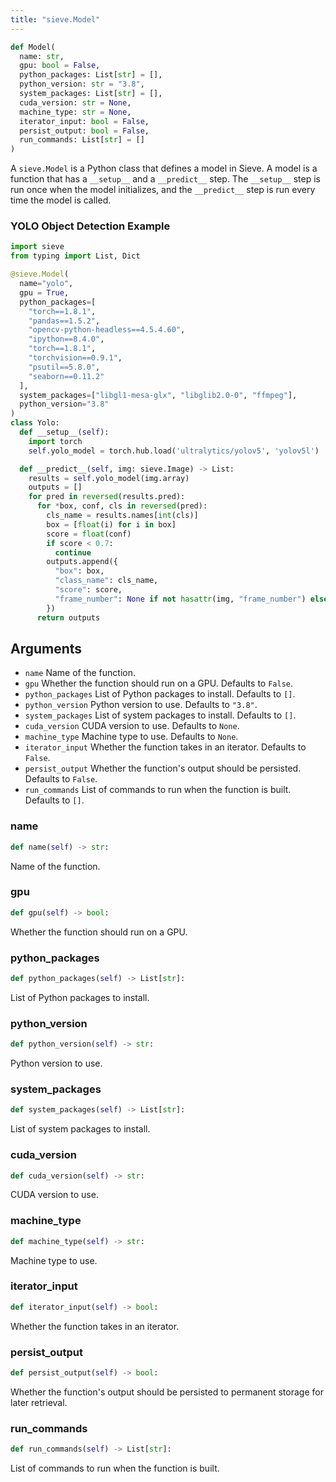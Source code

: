 ```yaml
---
title: "sieve.Model"
---
```


```python
def Model(
  name: str,
  gpu: bool = False,
  python_packages: List[str] = [],
  python_version: str = "3.8",
  system_packages: List[str] = [],
  cuda_version: str = None,
  machine_type: str = None,
  iterator_input: bool = False,
  persist_output: bool = False,
  run_commands: List[str] = []
)
```

A `sieve.Model` is a Python class that defines a model in Sieve. A model is a function that has a `__setup__` and a `__predict__` step. The `__setup__` step is run once when the model initializes, and the `__predict__` step is run every time the model is called.

### YOLO Object Detection Example

```python
import sieve
from typing import List, Dict

@sieve.Model(
  name="yolo",
  gpu = True,
  python_packages=[
    "torch==1.8.1",
    "pandas==1.5.2",
    "opencv-python-headless==4.5.4.60",
    "ipython==8.4.0",
    "torch==1.8.1",
    "torchvision==0.9.1",
    "psutil==5.8.0",
    "seaborn==0.11.2"
  ],
  system_packages=["libgl1-mesa-glx", "libglib2.0-0", "ffmpeg"],
  python_version="3.8"
)
class Yolo:
  def __setup__(self):
    import torch
    self.yolo_model = torch.hub.load('ultralytics/yolov5', 'yolov5l')

  def __predict__(self, img: sieve.Image) -> List:
    results = self.yolo_model(img.array)
    outputs = []
    for pred in reversed(results.pred):
      for *box, conf, cls in reversed(pred):
        cls_name = results.names[int(cls)]
        box = [float(i) for i in box]
        score = float(conf)
        if score < 0.7:
          continue
        outputs.append({
          "box": box,
          "class_name": cls_name,
          "score": score,
          "frame_number": None if not hasattr(img, "frame_number") else img.frame_number
        })
      return outputs
```

## Arguments

- `name` Name of the function.
- `gpu` Whether the function should run on a GPU. Defaults to `False`.
- `python_packages` List of Python packages to install. Defaults to `[]`.
- `python_version` Python version to use. Defaults to `"3.8"`.
- `system_packages` List of system packages to install. Defaults to `[]`.
- `cuda_version` CUDA version to use. Defaults to `None`.
- `machine_type` Machine type to use. Defaults to `None`.
- `iterator_input` Whether the function takes in an iterator. Defaults to `False`.
- `persist_output` Whether the function's output should be persisted. Defaults to `False`.
- `run_commands` List of commands to run when the function is built. Defaults to `[]`.

### name
```python
def name(self) -> str:
```

Name of the function.

### gpu
```python
def gpu(self) -> bool:
```

Whether the function should run on a GPU.

### python_packages
```python
def python_packages(self) -> List[str]:
```

List of Python packages to install.

### python_version
```python
def python_version(self) -> str:
```

Python version to use.

### system_packages
```python
def system_packages(self) -> List[str]:
```

List of system packages to install.

### cuda_version
```python
def cuda_version(self) -> str:
```

CUDA version to use.

### machine_type
```python
def machine_type(self) -> str:
```

Machine type to use.

### iterator_input
```python
def iterator_input(self) -> bool:
```

Whether the function takes in an iterator.

### persist_output
```python
def persist_output(self) -> bool:
```

Whether the function's output should be persisted to permanent storage for later retrieval.

### run_commands
```python
def run_commands(self) -> List[str]:
```

List of commands to run when the function is built.

